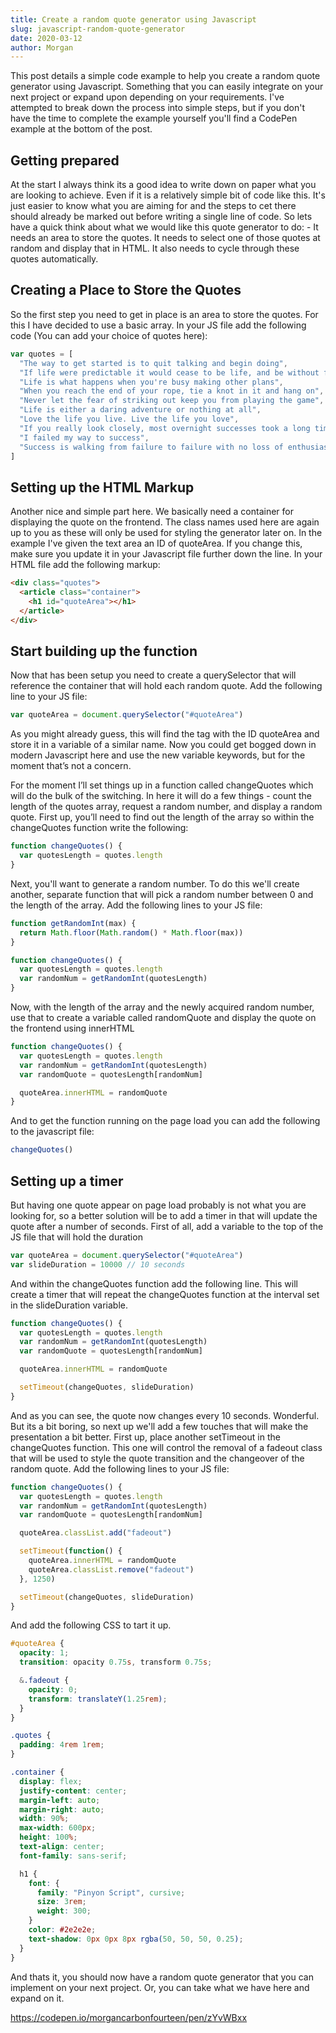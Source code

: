 ```yaml
---
title: Create a random quote generator using Javascript
slug: javascript-random-quote-generator
date: 2020-03-12
author: Morgan
---
```


This post details a simple code example to help you create a random quote generator using Javascript. Something that you can easily integrate on your next project or expand upon depending on your requirements. I've attempted to break down the process into simple steps, but if you don't have the time to complete the example yourself you'll find a CodePen example at the bottom of the post.

## Getting prepared

At the start I always think its a good idea to write down on paper what you are looking to achieve. Even if it is a relatively simple bit of code like this. It's just easier to know what you are aiming for and the steps to cet there should already be marked out before writing a single line of code. So lets have a quick think about what we would like this quote generator to do: - It needs an area to store the quotes. It needs to select one of those quotes at random and display that in HTML. It also needs to cycle through these quotes automatically.

## Creating a Place to Store the Quotes

So the first step you need to get in place is an area to store the quotes. For this I have decided to use a basic array. In your JS file add the following code (You can add your choice of quotes here):

```javascript
var quotes = [
  "The way to get started is to quit talking and begin doing",
  "If life were predictable it would cease to be life, and be without flavor",
  "Life is what happens when you're busy making other plans",
  "When you reach the end of your rope, tie a knot in it and hang on",
  "Never let the fear of striking out keep you from playing the game",
  "Life is either a daring adventure or nothing at all",
  "Love the life you live. Live the life you love",
  "If you really look closely, most overnight successes took a long time",
  "I failed my way to success",
  "Success is walking from failure to failure with no loss of enthusiasm",
]
```

## Setting up the HTML Markup

Another nice and simple part here. We basically need a container for displaying the quote on the frontend. The class names used here are again up to you as these will only be used for styling the generator later on. In the example I've given the text area an ID of quoteArea. If you change this, make sure you update it in your Javascript file further down the line. In your HTML file add the following markup:

```html
<div class="quotes">
  <article class="container">
    <h1 id="quoteArea"></h1>
  </article>
</div>
```

## Start building up the function

Now that has been setup you need to create a querySelector that will reference the container that will hold each random quote. Add the following line to your JS file:

```javascript
var quoteArea = document.querySelector("#quoteArea")
```

As you might already guess, this will find the tag with the ID quoteArea and store it in a variable of a similar name. Now you could get bogged down in modern Javascript here and use the new variable keywords, but for the moment that’s not a concern.

For the moment I’ll set things up in a function called changeQuotes which will do the bulk of the switching. In here it will do a few things - count the length of the quotes array, request a random number, and display a random quote. First up, you’ll need to find out the length of the array so within the changeQuotes function write the following:

```javascript
function changeQuotes() {
  var quotesLength = quotes.length
}
```

Next, you'll want to generate a random number. To do this we'll create another, separate function that will pick a random number between 0 and the length of the array. Add the following lines to your JS file:

```javascript
function getRandomInt(max) {
  return Math.floor(Math.random() * Math.floor(max))
}

function changeQuotes() {
  var quotesLength = quotes.length
  var randomNum = getRandomInt(quotesLength)
}
```

Now, with the length of the array and the newly acquired random number, use that to create a variable called randomQuote and display the quote on the frontend using innerHTML

```javascript
function changeQuotes() {
  var quotesLength = quotes.length
  var randomNum = getRandomInt(quotesLength)
  var randomQuote = quotesLength[randomNum]

  quoteArea.innerHTML = randomQuote
}
```

And to get the function running on the page load you can add the following to the javascript file:

```javascript
changeQuotes()
```

## Setting up a timer

But having one quote appear on page load probably is not what you are looking for, so a better solution will be to add a timer in that will update the quote after a number of seconds. First of all, add a variable to the top of the JS file that will hold the duration

```javascript
var quoteArea = document.querySelector("#quoteArea")
var slideDuration = 10000 // 10 seconds
```

And within the changeQuotes function add the following line. This will create a timer that will repeat the changeQuotes function at the interval set in the slideDuration variable.

```javascript
function changeQuotes() {
  var quotesLength = quotes.length
  var randomNum = getRandomInt(quotesLength)
  var randomQuote = quotesLength[randomNum]

  quoteArea.innerHTML = randomQuote

  setTimeout(changeQuotes, slideDuration)
}
```

And as you can see, the quote now changes every 10 seconds. Wonderful. But its a bit boring, so next up we'll add a few touches that will make the presentation a bit better. First up, place another setTimeout in the changeQuotes function. This one will control the removal of a fadeout class that will be used to style the quote transition and the changeover of the random quote. Add the following lines to your JS file:

```javascript
function changeQuotes() {
  var quotesLength = quotes.length
  var randomNum = getRandomInt(quotesLength)
  var randomQuote = quotesLength[randomNum]

  quoteArea.classList.add("fadeout")

  setTimeout(function() {
    quoteArea.innerHTML = randomQuote
    quoteArea.classList.remove("fadeout")
  }, 1250)

  setTimeout(changeQuotes, slideDuration)
}
```

And add the following CSS to tart it up.

```scss
#quoteArea {
  opacity: 1;
  transition: opacity 0.75s, transform 0.75s;

  &.fadeout {
    opacity: 0;
    transform: translateY(1.25rem);
  }
}

.quotes {
  padding: 4rem 1rem;
}

.container {
  display: flex;
  justify-content: center;
  margin-left: auto;
  margin-right: auto;
  width: 90%;
  max-width: 600px;
  height: 100%;
  text-align: center;
  font-family: sans-serif;

  h1 {
    font: {
      family: "Pinyon Script", cursive;
      size: 3rem;
      weight: 300;
    }
    color: #2e2e2e;
    text-shadow: 0px 0px 8px rgba(50, 50, 50, 0.25);
  }
}
```

And thats it, you should now have a random quote generator that you can implement on your next project. Or, you can take what we have here and expand on it.

https://codepen.io/morgancarbonfourteen/pen/zYvWBxx
